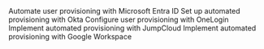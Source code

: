 
<CardGrid>
  <LinkCard title="Microsoft Entra ID (Azure AD)" href="/guides/integrations/scim-integrations/azure-scim">
    Automate user provisioning with Microsoft Entra ID
  </LinkCard>
  <LinkCard title="Okta" href="/guides/integrations/scim-integrations/okta-scim">
    Set up automated provisioning with Okta
  </LinkCard>
  <LinkCard title="OneLogin" href="/guides/integrations/scim-integrations/onelogin">
    Configure user provisioning with OneLogin
  </LinkCard>
  <LinkCard title="JumpCloud" href="/guides/integrations/scim-integrations/jumpcloud">
    Implement automated provisioning with JumpCloud
  </LinkCard>
  <LinkCard title="Google Workspace" href="/guides/integrations/scim-integrations/google-dir-sync/">
    Implement automated provisioning with Google Workspace
  </LinkCard>
</CardGrid>